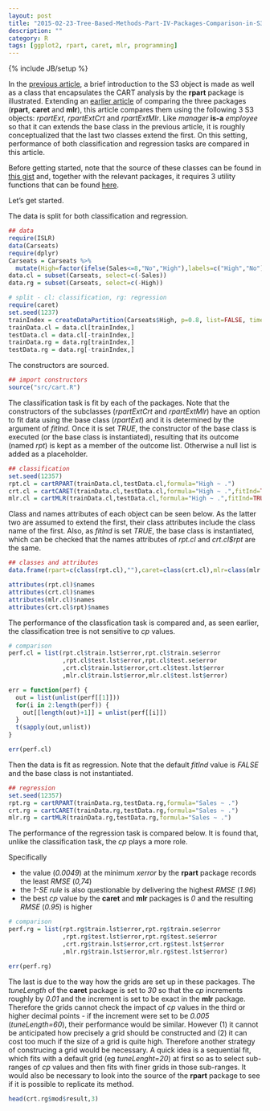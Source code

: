 ```yaml
---
layout: post
title: "2015-02-23-Tree-Based-Methods-Part-IV-Packages-Comparison-in-S3"
description: ""
category: R
tags: [ggplot2, rpart, caret, mlr, programming]
---
```

{% include JB/setup %}

In the [previous article](http://jaehyeon-kim.github.io/r/2015/02/21/Quick-Trial-of-Turning-Analysis-into-S3-Object/), a brief introduction to the S3 object is made as well as a class that encapsulates the CART analysis by the **rpart** package is illustrated. Extending an [earlier article](http://jaehyeon-kim.github.io/r/2015/02/15/Tree-Based-Methods-Part-IV-Packages-Comparison/) of comparing the three packages (**rpart**, **caret** and **mlr**), this article compares them using the following 3 S3 objects: *rpartExt*, *rpartExtCrt* and *rpartExtMlr*. Like *manager* **is-a** *employee* so that it can extends the base class in the previous article, it is roughly conceptualized that the last two classes extend the first. On this setting, performance of both classification and regression tasks are compared in this article.

Before getting started, note that the source of these classes can be found in [this gist](https://gist.github.com/jaehyeon-kim/b89dcbd2fb0b84fd236e) and, together with the relevant packages, it requires 3 utility functions that can be found [here](https://gist.github.com/jaehyeon-kim/5622ae9fa982e0b46550).

Let's get started.

The data is split for both classification and regression.

```r
## data
require(ISLR)
data(Carseats)
require(dplyr)
Carseats = Carseats %>% 
  mutate(High=factor(ifelse(Sales<=8,"No","High"),labels=c("High","No")))
data.cl = subset(Carseats, select=c(-Sales))
data.rg = subset(Carseats, select=c(-High))

# split - cl: classification, rg: regression
require(caret)
set.seed(1237)
trainIndex = createDataPartition(Carseats$High, p=0.8, list=FALSE, times=1)
trainData.cl = data.cl[trainIndex,]
testData.cl = data.cl[-trainIndex,]
trainData.rg = data.rg[trainIndex,]
testData.rg = data.rg[-trainIndex,]
```

The constructors are sourced.

```r
## import constructors
source("src/cart.R")
```

The classification task is fit by each of the packages. Note that the constructors of the subclasses (*rpartExtCrt* and *rpartExtMlr*) have an option to fit data using the base class (*rpartExt*) and it is determined by the argument of *fitInd*. Once it is set *TRUE*, the constructor of the base class is executed (or the base class is instantiated), resulting that its outcome (named *rpt*) is kept as a member of the outcome list. Otherwise a null list is added as a placeholder.

```r
## classification
set.seed(12357)
rpt.cl = cartRPART(trainData.cl,testData.cl,formula="High ~ .")
crt.cl = cartCARET(trainData.cl,testData.cl,formula="High ~ .",fitInd=TRUE)
mlr.cl = cartMLR(trainData.cl,testData.cl,formula="High ~ .",fitInd=TRUE)
```

Class and names attributes of each object can be seen below. As the latter two are assumed to extend the first, their class attributes include the class name of the first. Also, as *fitInd* is set *TRUE*, the base class is instantiated, which can be checked that the names attributes of *rpt.cl* and *crt.cl$rpt* are the same.

```r
## classes and attributes
data.frame(rpart=c(class(rpt.cl),""),caret=class(crt.cl),mlr=class(mlr.cl))

attributes(rpt.cl)$names
attributes(crt.cl)$names
attributes(mlr.cl)$names
attributes(crt.cl$rpt)$names
```

The performance of the classfication task is compared and, as seen earlier, the classification tree is not sensitive to *cp* values.

```r
# comparison
perf.cl = list(rpt.cl$train.lst$error,rpt.cl$train.se$error
               ,rpt.cl$test.lst$error,rpt.cl$test.se$error
               ,crt.cl$train.lst$error,crt.cl$test.lst$error
               ,mlr.cl$train.lst$error,mlr.cl$test.lst$error)

err = function(perf) {
  out = list(unlist(perf[[1]]))
  for(i in 2:length(perf)) {
    out[[length(out)+1]] = unlist(perf[[i]])
  }
  t(sapply(out,unlist))
}

err(perf.cl)
```

Then the data is fit as regression. Note that the default *fitInd* value is *FALSE* and the base class is not instantiated.

```r
## regression
set.seed(12357)
rpt.rg = cartRPART(trainData.rg,testData.rg,formula="Sales ~ .")
crt.rg = cartCARET(trainData.rg,testData.rg,formula="Sales ~ .")
mlr.rg = cartMLR(trainData.rg,testData.rg,formula="Sales ~ .")
```

The performance of the regression task is compared below. It is found that, unlike the classification task, the *cp* plays a more role. 

Specifically 

- the value (*0.0049*) at the minimum *xerror* by the **rpart** package records the least *RMSE* (*0,74*)
- the *1-SE rule* is also questionable by delivering the highest *RMSE* (*1.96*)
- the best *cp* value by the **caret** and **mlr** packages is *0* and the resulting *RMSE* (*0.95*) is higher

```r
# comparison
perf.rg = list(rpt.rg$train.lst$error,rpt.rg$train.se$error
               ,rpt.rg$test.lst$error,rpt.rg$test.se$error
               ,crt.rg$train.lst$error,crt.rg$test.lst$error
               ,mlr.rg$train.lst$error,mlr.rg$test.lst$error)

err(perf.rg)
```

The last is due to the way how the grids are set up in these packages. The *tuneLength* of the **caret** package is set to *30* so that the *cp* increments roughly by *0.01* and the increment is set to be exact in the **mlr** package. Therefore the grids cannot check the impact of *cp* values in the third or higher decimal points - if the increment were set to be *0.005* (*tuneLength=60*), their performance would be similar. However (1) it cannot be anticipated how precisely a grid should be constructed and (2) it can cost too much if the size of a grid is quite high. Therefore another strategy of construcing a grid would be necessary. A quick idea is a sequential fit, which fits with a default grid (eg *tuneLenght=20*) at first so as to select sub-ranges of *cp* values and then fits with finer grids in those sub-ranges. It would also be necessary to look into the source of the **rpart** package to see if it is possible to replicate its method.

```r
head(crt.rg$mod$result,3)
```